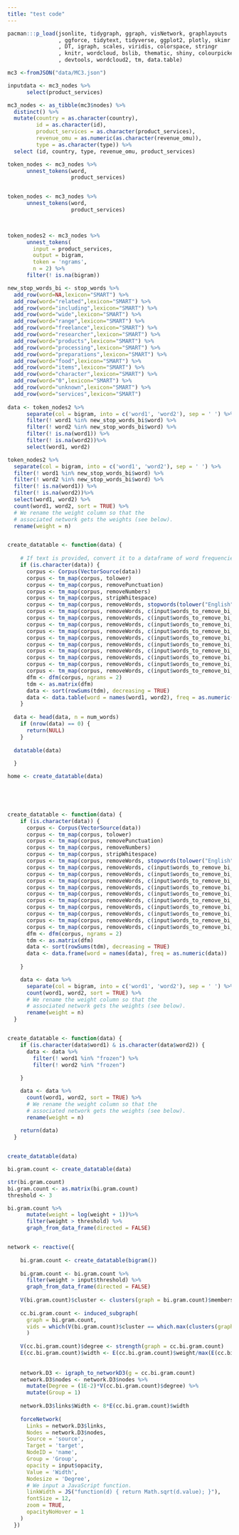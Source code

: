 ```yaml
---
title: "test code"
---
```


```r
pacman:::p_load(jsonlite, tidygraph, ggraph, visNetwork, graphlayouts
                , ggforce, tidytext, tidyverse, ggplot2, plotly, skimr
                , DT, igraph, scales, viridis, colorspace, stringr
                , knitr, wordcloud, bslib, thematic, shiny, colourpicker
                , devtools, wordcloud2, tm, data.table)

mc3 <-fromJSON("data/MC3.json")

inputdata <- mc3_nodes %>%
      select(product_services)

mc3_nodes <- as_tibble(mc3$nodes) %>%
  distinct() %>%
  mutate(country = as.character(country),
         id = as.character(id),
         product_services = as.character(product_services),
         revenue_omu = as.numeric(as.character(revenue_omu)),
         type = as.character(type)) %>%
  select (id, country, type, revenue_omu, product_services)

token_nodes <- mc3_nodes %>%
      unnest_tokens(word,
                    product_services) 


token_nodes <- mc3_nodes %>%
      unnest_tokens(word, 
                    product_services)
                        


token_nodes2 <- mc3_nodes %>%
      unnest_tokens(
        input = product_services, 
        output = bigram, 
        token = 'ngrams', 
        n = 2) %>%
      filter(! is.na(bigram))

new_stop_words_bi <- stop_words %>% 
  add_row(word=NA,lexicon="SMART") %>%
  add_row(word="related",lexicon="SMART") %>%
  add_row(word="including",lexicon="SMART") %>%
  add_row(word="wide",lexicon="SMART") %>%
  add_row(word="range",lexicon="SMART") %>%
  add_row(word="freelance",lexicon="SMART") %>%
  add_row(word="researcher",lexicon="SMART") %>%
  add_row(word="products",lexicon="SMART") %>%
  add_row(word="processing",lexicon="SMART") %>%
  add_row(word="preparations",lexicon="SMART") %>%
  add_row(word="food",lexicon="SMART") %>%
  add_row(word="items",lexicon="SMART") %>%
  add_row(word="character",lexicon="SMART") %>%
  add_row(word="0",lexicon="SMART") %>%
  add_row(word="unknown",lexicon="SMART") %>%
  add_row(word="services",lexicon="SMART")
    
data <- token_nodes2 %>%  
      separate(col = bigram, into = c('word1', 'word2'), sep = ' ') %>% 
      filter(! word1 %in% new_stop_words_bi$word) %>% 
      filter(! word2 %in% new_stop_words_bi$word) %>% 
      filter(! is.na(word1)) %>% 
      filter(! is.na(word2))%>% 
      select(word1, word2) 

token_nodes2 %>%  
  separate(col = bigram, into = c('word1', 'word2'), sep = ' ') %>% 
  filter(! word1 %in% new_stop_words_bi$word) %>% 
  filter(! word2 %in% new_stop_words_bi$word) %>% 
  filter(! is.na(word1)) %>% 
  filter(! is.na(word2))%>% 
  select(word1, word2) %>%
  count(word1, word2, sort = TRUE) %>% 
  # We rename the weight column so that the 
  # associated network gets the weights (see below).
  rename(weight = n)


create_datatable <- function(data) {
    
    # If text is provided, convert it to a dataframe of word frequencies
    if (is.character(data)) {
      corpus <- Corpus(VectorSource(data))
      corpus <- tm_map(corpus, tolower)
      corpus <- tm_map(corpus, removePunctuation)
      corpus <- tm_map(corpus, removeNumbers)
      corpus <- tm_map(corpus, stripWhitespace)
      corpus <- tm_map(corpus, removeWords, stopwords(tolower("English")))
      corpus <- tm_map(corpus, removeWords, c(input$words_to_remove_bi_1))
      corpus <- tm_map(corpus, removeWords, c(input$words_to_remove_bi_2))
      corpus <- tm_map(corpus, removeWords, c(input$words_to_remove_bi_3))
      corpus <- tm_map(corpus, removeWords, c(input$words_to_remove_bi_4))
      corpus <- tm_map(corpus, removeWords, c(input$words_to_remove_bi_5))
      corpus <- tm_map(corpus, removeWords, c(input$words_to_remove_bi_6))
      corpus <- tm_map(corpus, removeWords, c(input$words_to_remove_bi_7))
      corpus <- tm_map(corpus, removeWords, c(input$words_to_remove_bi_8))
      corpus <- tm_map(corpus, removeWords, c(input$words_to_remove_bi_9))
      corpus <- tm_map(corpus, removeWords, c(input$words_to_remove_bi_10))
      dfm <- dfm(corpus, ngrams = 2)
      tdm <- as.matrix(dfm)
      data <- sort(rowSums(tdm), decreasing = TRUE)
      data <- data.table(word = names(word1, word2), freq = as.numeric(data))
    }
  
  data <- head(data, n = num_words)
    if (nrow(data) == 0) {
      return(NULL)
    }
  
  datatable(data)
  
  }

home <- create_datatable(data)
  




create_datatable <- function(data) {
    if (is.character(data)) {
      corpus <- Corpus(VectorSource(data))
      corpus <- tm_map(corpus, tolower)
      corpus <- tm_map(corpus, removePunctuation)
      corpus <- tm_map(corpus, removeNumbers)
      corpus <- tm_map(corpus, stripWhitespace)
      corpus <- tm_map(corpus, removeWords, stopwords(tolower("English")))
      corpus <- tm_map(corpus, removeWords, c(input$words_to_remove_bi_1))
      corpus <- tm_map(corpus, removeWords, c(input$words_to_remove_bi_2))
      corpus <- tm_map(corpus, removeWords, c(input$words_to_remove_bi_3))
      corpus <- tm_map(corpus, removeWords, c(input$words_to_remove_bi_4))
      corpus <- tm_map(corpus, removeWords, c(input$words_to_remove_bi_5))
      corpus <- tm_map(corpus, removeWords, c(input$words_to_remove_bi_6))
      corpus <- tm_map(corpus, removeWords, c(input$words_to_remove_bi_7))
      corpus <- tm_map(corpus, removeWords, c(input$words_to_remove_bi_8))
      corpus <- tm_map(corpus, removeWords, c(input$words_to_remove_bi_9))
      corpus <- tm_map(corpus, removeWords, c(input$words_to_remove_bi_10))
      dfm <- dfm(corpus, ngrams = 2)
      tdm <- as.matrix(dfm)
      data <- sort(rowSums(tdm), decreasing = TRUE)
      data <- data.frame(word = names(data), freq = as.numeric(data))
      
    }

    data <- data %>%
      separate(col = bigram, into = c('word1', 'word2'), sep = ' ') %>%
      count(word1, word2, sort = TRUE) %>%
      # We rename the weight column so that the 
      # associated network gets the weights (see below).
      rename(weight = n)
  }


create_datatable <- function(data) {
    if (is.character(data$word1) & is.character(data$word2)) {
      data <- data %>% 
        filter(! word1 %in% "frozen") %>% 
        filter(! word2 %in% "frozen")
      
    }

    data <- data %>%
      count(word1, word2, sort = TRUE) %>%
      # We rename the weight column so that the 
      # associated network gets the weights (see below).
      rename(weight = n)
    
    return(data)
  }


create_datatable(data)

bi.gram.count <- create_datatable(data)

str(bi.gram.count) 
bi.gram.count <- as.matrix(bi.gram.count)
threshold <- 3

bi.gram.count %>%
      mutate(weight = log(weight + 1))%>%
      filter(weight > threshold) %>%
      graph_from_data_frame(directed = FALSE)


network <- reactive({
    
    bi.gram.count <- create_datatable(bigram())
    
    bi.gram.count <- bi.gram.count %>% 
      filter(weight > input$threshold) %>%
      graph_from_data_frame(directed = FALSE)
    
    V(bi.gram.count)$cluster <- clusters(graph = bi.gram.count)$membership
    
    cc.bi.gram.count <- induced_subgraph(
      graph = bi.gram.count,
      vids = which(V(bi.gram.count)$cluster == which.max(clusters(graph = bi.gram.count)$csize))
      )
  
    V(cc.bi.gram.count)$degree <- strength(graph = cc.bi.gram.count)
    E(cc.bi.gram.count)$width <- E(cc.bi.gram.count)$weight/max(E(cc.bi.gram.count)$weight)
  
  
    network.D3 <- igraph_to_networkD3(g = cc.bi.gram.count)
    network.D3$nodes <- network.D3$nodes %>%
      mutate(Degree = (1E-2)*V(cc.bi.gram.count)$degree) %>%   
      mutate(Group = 1)
  
    network.D3$links$Width <- 8*E(cc.bi.gram.count)$width
  
    forceNetwork(
      Links = network.D3$links, 
      Nodes = network.D3$nodes, 
      Source = 'source', 
      Target = 'target',
      NodeID = 'name',
      Group = 'Group', 
      opacity = input$opacity,
      Value = 'Width',
      Nodesize = 'Degree', 
      # We input a JavaScript function.
      linkWidth = JS("function(d) { return Math.sqrt(d.value); }"), 
      fontSize = 12,
      zoom = TRUE, 
      opacityNoHover = 1
    )
  })
  
```
